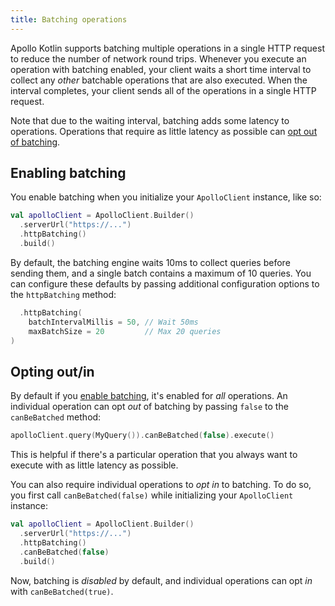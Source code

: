 ```yaml
---
title: Batching operations
---
```


Apollo Kotlin supports batching multiple operations in a single HTTP request to reduce the number of network round trips. Whenever you execute an operation with batching enabled, your client waits a short time interval to collect any _other_ batchable operations that are also executed. When the interval completes, your client sends all of the operations in a single HTTP request.

Note that due to the waiting interval, batching adds some latency to operations. Operations that require as little latency as possible can [opt out of batching](#opting-outin).

## Enabling batching

You enable batching when you initialize your `ApolloClient` instance, like so:

```kotlin {3}
val apolloClient = ApolloClient.Builder()
  .serverUrl("https://...")
  .httpBatching()
  .build()
```

By default, the batching engine waits 10ms to collect queries before sending them, and a single batch contains a maximum
of 10 queries. You can configure these defaults by passing additional configuration options to the `httpBatching`
method:

```kotlin
  .httpBatching(
    batchIntervalMillis = 50, // Wait 50ms
    maxBatchSize = 20         // Max 20 queries
)
```

## Opting out/in

By default if you [enable batching](#enabling-batching), it's enabled for _all_ operations. An individual operation can
opt _out_ of batching by passing `false` to the `canBeBatched` method:

```kotlin
apolloClient.query(MyQuery()).canBeBatched(false).execute()
```

This is helpful if there's a particular operation that you always want to execute with as little latency as possible.

You can also require individual operations to _opt in_ to batching. To do so, you first call `canBeBatched(false)` while initializing your `ApolloClient` instance:

```kotlin {4}
val apolloClient = ApolloClient.Builder()
  .serverUrl("https://...")
  .httpBatching()
  .canBeBatched(false)
  .build()
```

Now, batching is _disabled_ by default, and individual operations can opt _in_ with `canBeBatched(true)`.

